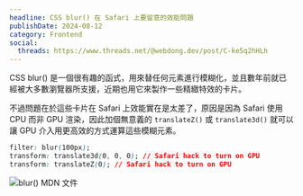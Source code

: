 ```yaml
---
headline: CSS blur() 在 Safari 上要留意的效能問題
publishDate: 2024-08-12
category: Frontend
social:
  threads: https://www.threads.net/@webdong.dev/post/C-ke5q2hHLh
---
```


CSS blur() 是一個很有趣的函式，用來替任何元素進行模糊化，並且數年前就已經被大多數瀏覽器所支援，近期也用它來製作一些精緻特效的卡片。

不過問題在於這些卡片在 Safari 上效能實在是太差了，原因是因為 Safari 使用 CPU 而非 GPU 渲染，因此加個無意義的 `translateZ()` 或 `translate3d()` 就可以讓 GPU 介入用更高效的方式運算這些模糊元素。

```css
filter: blur(100px);
transform: translate3d(0, 0, 0); // Safari hack to turn on GPU
transform: translateZ(0); // Safari hack to turn on GPU
```

![blur() MDN 文件](blur-example.webp)
